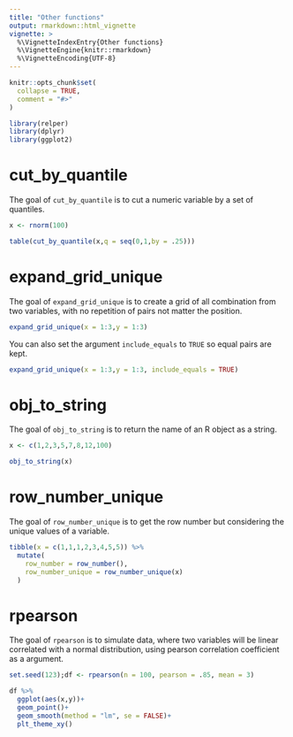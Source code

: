 ```yaml
---
title: "Other functions"
output: rmarkdown::html_vignette
vignette: >
  %\VignetteIndexEntry{Other functions}
  %\VignetteEngine{knitr::rmarkdown}
  %\VignetteEncoding{UTF-8}
---
```


```r
knitr::opts_chunk$set(
  collapse = TRUE,
  comment = "#>"
)
```

```r
library(relper)
library(dplyr)
library(ggplot2)
```

# cut_by_quantile

The goal of `cut_by_quantile` is to cut a numeric variable by a set of quantiles.

```r
x <- rnorm(100)

table(cut_by_quantile(x,q = seq(0,1,by = .25)))
```

# expand_grid_unique

The goal of `expand_grid_unique` is to create a grid of all combination from two variables, with no repetition of pairs not matter the position.

```r
expand_grid_unique(x = 1:3,y = 1:3)
```

You can also set the argument `include_equals` to `TRUE` so equal pairs are kept.

```r
expand_grid_unique(x = 1:3,y = 1:3, include_equals = TRUE)
```

# obj_to_string

The goal of `obj_to_string` is to return the name of an R object as a string.

```r
x <- c(1,2,3,5,7,8,12,100)

obj_to_string(x)

```

# row_number_unique

The goal of `row_number_unique` is to get the row number but considering the unique values of a variable.

```r
tibble(x = c(1,1,1,2,3,4,5,5)) %>% 
  mutate(
    row_number = row_number(),
    row_number_unique = row_number_unique(x)
  )
```

# rpearson

The goal of `rpearson` is to simulate data, where two variables will be linear correlated with a normal distribution, using pearson correlation coefficient as a argument.

```r
set.seed(123);df <- rpearson(n = 100, pearson = .85, mean = 3)

df %>% 
  ggplot(aes(x,y))+
  geom_point()+
  geom_smooth(method = "lm", se = FALSE)+
  plt_theme_xy()
```
